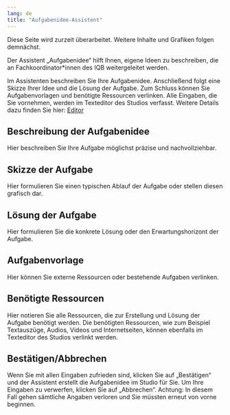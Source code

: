 ```yaml
---
lang: de
title: "Aufgabenidee-Assistent"
---
```


::: {.callout-caution}
Diese Seite wird zurzeit überarbeitet. Weitere Inhalte und Grafiken folgen demnächst.
:::

Der Assistent „Aufgabenidee“ hilft Ihnen, eigene Ideen zu beschreiben, die an Fachkoordinator*innen des IQB weitergeleitet werden. 

Im Assistenten beschreiben Sie Ihre Aufgabenidee. Anschließend folgt eine Skizze Ihrer Idee und die Lösung der Aufgabe. Zum Schluss können Sie Aufgabenvorlagen und benötigte Ressourcen verlinken.
Alle Eingaben, die Sie vornehmen, werden im Texteditor des Studios verfasst. Weitere Details dazu finden Sie hier: [Editor](../Medienelemente/Text/index.qmd)

## Beschreibung der Aufgabenidee

Hier beschreiben Sie Ihre Aufgabe möglichst präzise und nachvollziehbar. 

## Skizze der Aufgabe
 
Hier formulieren Sie einen typischen Ablauf der Aufgabe oder stellen diesen grafisch dar.

## Lösung der Aufgabe 
 
Hier formulieren Sie die konkrete Lösung oder den Erwartungshorizont der Aufgabe. 

## Aufgabenvorlage

Hier können Sie externe Ressourcen oder bestehende Aufgaben verlinken.

## Benötigte Ressourcen
 
Hier notieren Sie alle Ressourcen, die zur Erstellung und Lösung der Aufgabe benötigt werden. Die benötigten Ressourcen, wie zum Beispiel Textauszüge, Audios, Videos und Internetseiten, können ebenfalls im Texteditor des Studios verlinkt werden. 

## Bestätigen/Abbrechen

Wenn Sie mit allen Eingaben zufrieden sind, klicken Sie auf „Bestätigen“ und der Assistent erstellt die Aufgabenidee im Studio für Sie. Um Ihre Eingaben zu verwerfen, klicken Sie auf „Abbrechen“. Achtung: In diesem Fall gehen sämtliche Angaben verloren und Sie müssten erneut von vorne beginnen.
